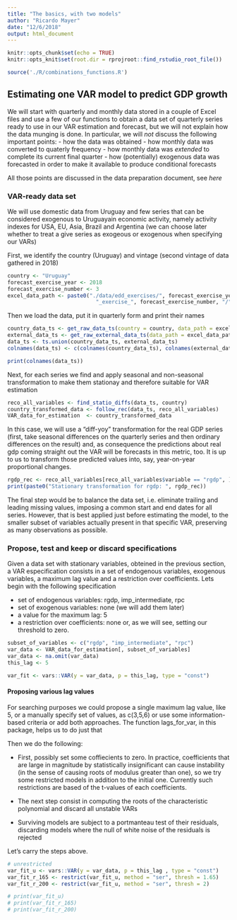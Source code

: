 ```yaml
---
title: "The basics, with two models"
author: "Ricardo Mayer"
date: "12/6/2018"
output: html_document
---
```


```r
knitr::opts_chunk$set(echo = TRUE)
knitr::opts_knit$set(root.dir = rprojroot::find_rstudio_root_file())
```

```r
source('./R/combinations_functions.R')
```


## Estimating one VAR model to predict GDP growth

We will start with quarterly and monthly data stored in a couple of Excel files and use a few of our functions to obtain a data set of quarterly series ready to use in our VAR estimation and forecast, but we will not explain how the data munging is done. In particular, we will *not* discuss the following important points:
    - how the data was obtained
    - how monthly data was converted to quaterly frequency
    - how monthly data was *extended* to complete its current final quarter
    - how (potentially) exogenous data was forecasted in order to make it available to produce conditional forecasts
    
All those points are discussed in the data preparation document, see *here*

### VAR-ready data set
    
We will use domestic data from Uruguay and few series that can be considered exogenous to Uruguayain economic activity, namely activity indexes for USA, EU, Asia, Brazil and Argentina (we can choose later whether to treat a give series as exogeous or exogenous when specifying our VARs)

First, we identify the country (Uruguay) and vintage (second vintage of data gathered in 2018)


```r
country <- "Uruguay"
forecast_exercise_year <- 2018
forecast_exercise_number <- 3
excel_data_path <- paste0("./data/edd_exercises/", forecast_exercise_year, 
                            "_exercise_", forecast_exercise_number, "/")
```

Then we load the data, put it in quarterly form and print their names 

```r
country_data_ts <- get_raw_data_ts(country = country, data_path = excel_data_path)
external_data_ts <- get_raw_external_data_ts(data_path = excel_data_path)
data_ts <- ts.union(country_data_ts, external_data_ts)
colnames(data_ts) <- c(colnames(country_data_ts), colnames(external_data_ts))

print(colnames(data_ts))
```

Next, for each series we find and apply seasonal and non-seasonal transformation to make them stationay and therefore suitable for VAR estimation

```r
reco_all_variables <- find_statio_diffs(data_ts, country)
country_transformed_data <- follow_rec(data_ts, reco_all_variables)
VAR_data_for_estimation  <- country_transformed_data
```
In this case, we will use a "diff-yoy" transformation for the real GDP series (first, take seasonal differences on the quarterly series and then ordinary differences on the result) and, as consequence the predictions about real gdp coming straight out the VAR will be forecasts in this metric, too. It is up to us to transform those predicted values into, say, year-on-year proportional changes.    

```r
rgdp_rec <- reco_all_variables[reco_all_variables$variable == "rgdp", ][["kpss_05_level"]]
print(paste0("Stationary transformation for rgdp: ", rgdp_rec))
```

The final step would be to balance the data set, i.e. eliminate trailing and leading missing values, imposing a common start and end dates for all series. However, that is best applied just before estimating the model, to the smaller subset of variables actually present in that specific VAR, preserving as many observations as possible. 

### Propose, test and keep or discard specifications

Given a data set with stationary variables, obteined in the previous section, a VAR especification consists in a set of endogenous variables, exogenous variables, a maximum lag value and a restriction over coefficients. Lets begin with the following specification

  - set of endogenous variables: rgdp, imp_intermediate, rpc
  - set of exogenous variables: none  (we will add them later)
  - a value for the maximum lag: 5
  - a restriction over coefficients: none or, as we will see, setting our threshold to zero. 

```r
subset_of_variables <- c("rgdp", "imp_intermediate", "rpc")
var_data <- VAR_data_for_estimation[, subset_of_variables]
var_data <- na.omit(var_data)
this_lag <- 5

var_fit <- vars::VAR(y = var_data, p = this_lag, type = "const")
```

#### Proposing various lag values

For searching purposes we could propose a single maximum lag value, like 5, or a manually specify set of values, as 
c(3,5,6) or use some information-based criteria or add both approaches. 
The function lags_for_var, in this package, helps us to do just that





Then we do the following:

-  First, possibly set some coffiecients to zero. In practice, coefficients that are large in magnitude by statistically insignificant can cause instability (in the sense of causing roots of modulus greater than one), so we try some restricted models in addition to the initial one. Currently such restrictions are based of the t-values of each coefficients.

- The next step consist in computing the roots of the characteristic polynomial and discard all unstable VARs

- Surviving models are subject to a portmanteau test of their residuals, discarding models where the null of white noise of the residuals is rejected

Let's carry the steps above.

```r
# unrestricted
var_fit_u <- vars::VAR(y = var_data, p = this_lag , type = "const")
var_fit_r_165 <- restrict(var_fit_u, method = "ser", thresh = 1.65)
var_fit_r_200 <- restrict(var_fit_u, method = "ser", thresh = 2)

# print(var_fit_u)
# print(var_fit_r_165)
# print(var_fit_r_200)
```






